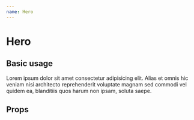```yaml
---
name: Hero
---
```



# Hero

## Basic usage

<Playground>
    <ThemeProvider theme={theme}>
        <Hero
            title="Hello world"
            backgroundImage={
                "https://live.staticflickr.com/65535/33985680028_8eb0b570f9_h.jpg"
            }
        >
            <p>
                Lorem ipsum dolor sit amet consectetur adipisicing elit. Alias et omnis
                hic veniam nisi architecto reprehenderit voluptate magnam sed commodi
                vel quidem ea, blanditiis quos harum non ipsam, soluta saepe.
            </p>
        </Hero>
    </ThemeProvider>

</Playground>

## Props

<Props of={Hero} />

